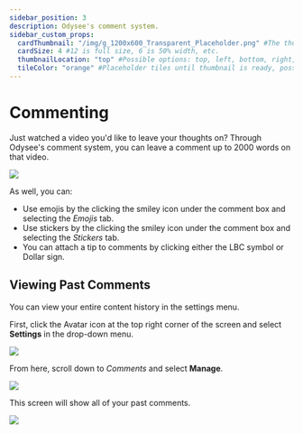 ```yaml
---
sidebar_position: 3
description: Odysee's comment system.
sidebar_custom_props:
  cardThumbnail: "/img/g_1200x600_Transparent_Placeholder.png" #The thumbnail on the category card.
  cardSize: 4 #12 is full size, 6 is 50% width, etc.
  thumbnailLocation: "top" #Possible options: top, left, bottom, right, none
  tileColor: "orange" #Placeholder tiles until thumbnail is ready, possible options: blue, cream, darkpurple, lightpurple, mauve, orange, pink, none
---
```


# Commenting

Just watched a video you'd like to leave your thoughts on? Through Odysee's comment system, you can leave a comment up to 2000 words on that video.

![](/img/en/category-interaction4.png)

As well, you can:

- Use emojis by the clicking the smiley icon under the comment box and selecting the *Emojis* tab.
- Use stickers by the clicking the smiley icon under the comment box and selecting the *Stickers* tab.
- You can attach a tip to comments by clicking either the LBC symbol or Dollar sign.

## Viewing Past Comments

You can view your entire content history in the settings menu.

First, click the Avatar icon at the top right corner of the screen and select **Settings** in the drop-down menu.

![](/img/en/category-basics27.png)

From here, scroll down to *Comments* and select **Manage**.

![](/img/en/category-interaction5.png)

This screen will show all of your past comments.

![](/img/en/category-interaction6.png)
